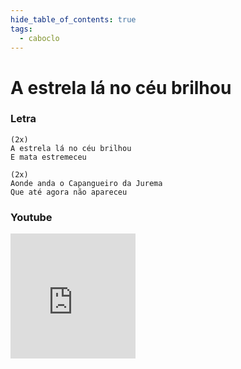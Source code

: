 ```yaml
---
hide_table_of_contents: true
tags:
  - caboclo
---
```


# A estrela lá no céu brilhou

### Letra

```text
(2x)
A estrela lá no céu brilhou
E mata estremeceu

(2x)
Aonde anda o Capangueiro da Jurema
Que até agora não apareceu
```

### Youtube

<iframe
  width="200"
  height="200"
  src="https://www.youtube.com/embed/771IIB2ouak"
  title="YouTube video player"
  frameborder="0"
  allow="accelerometer; autoplay; clipboard-write; encrypted-media; gyroscope; picture-in-picture; web-share"
  referrerpolicy="strict-origin-when-cross-origin"
  allowfullscreen
></iframe>
